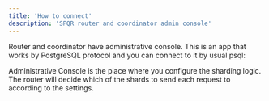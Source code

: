 ```yaml
---
title: 'How to connect'
description: 'SPQR router and coordinator admin console'
---
```



Router and coordinator have administrative console. This is an app that works by PostgreSQL protocol and you can connect to it by usual psql:

<ConsoleExample />

Administrative Console is the place where you configure the sharding logic. The router will decide which of the shards to send each request to according to the settings.
